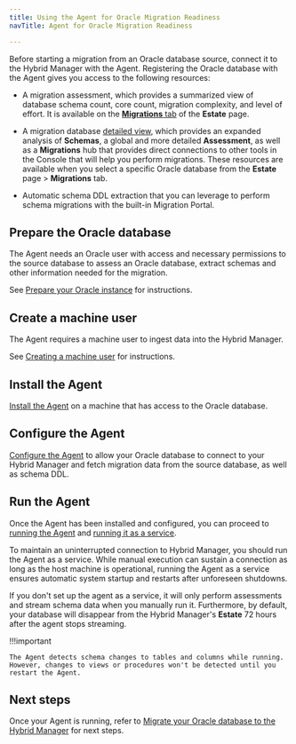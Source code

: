```yaml
---
title: Using the Agent for Oracle Migration Readiness
navTitle: Agent for Oracle Migration Readiness

---
```


Before starting a migration from an Oracle database source, connect it to the Hybrid Manager with the Agent. Registering the Oracle database with the Agent gives you access to the following resources: 

-   A migration assessment, which provides a summarized view of database schema count, core count, migration complexity, and level of effort. It is available on the [**Migrations** tab](../../estate/migrations) of the **Estate** page. 

-   A migration database [detailed view](../../estate/migrations/migration_database_details_view.mdx), which provides an expanded analysis of **Schemas**, a global and more detailed **Assessment**, as well as a **Migrations** hub that provides direct connections to other tools in the Console that will help you perform migrations. These resources are available when you select a specific Oracle database from the **Estate** page > **Migrations** tab.

-   Automatic schema DDL extraction that you can leverage to perform schema migrations with the built-in Migration Portal.

## Prepare the Oracle database

The Agent needs an Oracle user with access and necessary permissions to the source database to assess an Oracle database, extract schemas and other information needed for the migration.

See [Prepare your Oracle instance](../../monitoring/mon_ext_dbs/mon_with_agent/prepare_database.mdx#prepare-your-oracle-instance) for instructions.

## Create a machine user

The Agent requires a machine user to ingest data into the Hybrid Manager. 

See [Creating a machine user](../../monitoring/mon_ext_dbs/mon_with_agent/create_machine_user.mdx) for instructions.

## Install the Agent

[Install the Agent](../../monitoring/mon_ext_dbs/mon_with_agent/install_agent.mdx) on a machine that has access to the Oracle database.

## Configure the Agent

[Configure the Agent](../../monitoring/mon_ext_dbs/mon_with_agent/configure_agent.mdx) to allow your Oracle database to connect to your Hybrid Manager and fetch migration data from the source database, as well as schema DDL.

## Run the Agent

Once the Agent has been installed and configured, you can proceed to [running the Agent](../../monitoring/mon_ext_dbs/mon_with_agent/run_agent.mdx) and [running it as a service](../../monitoring/mon_ext_dbs/mon_with_agent/run_as_service.mdx). 

To maintain an uninterrupted connection to Hybrid Manager, you should run the Agent as a service. While manual execution can sustain a connection as long as the host machine is operational, running the Agent as a service ensures automatic system startup and restarts after unforeseen shutdowns.

If you don't set up the agent as a service, it will only perform assessments and stream schema data when you manually run it. Furthermore, by default, your database will disappear from the Hybrid Manager's **Estate** 72 hours after the agent stops streaming.

!!!important

    The Agent detects schema changes to tables and columns while running. However, changes to views or procedures won't be detected until you restart the Agent.

## Next steps

Once your Agent is running, refer to [Migrate your Oracle database to the Hybrid Manager](oracle_to_pg.mdx) for next steps.
